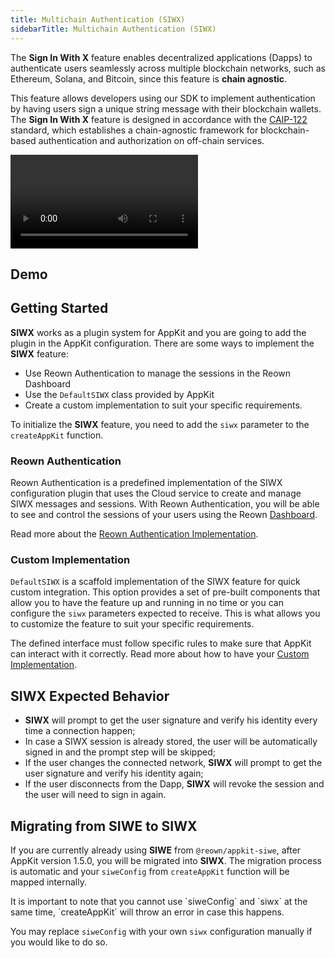 ```yaml
---
title: Multichain Authentication (SIWX)
sidebarTitle: Multichain Authentication (SIWX)
---
```


The **Sign In With X** feature enables decentralized applications (Dapps) to authenticate users seamlessly across multiple blockchain networks, such as Ethereum, Solana, and Bitcoin, since this feature is **chain agnostic**.

This feature allows developers using our SDK to implement authentication by having users sign a unique string message with their blockchain wallets. The **Sign In With X** feature is designed in accordance with the [CAIP-122](https://github.com/ChainAgnostic/CAIPs/blob/main/CAIPs/caip-122.md) standard, which establishes a chain-agnostic framework for blockchain-based authentication and authorization on off-chain services.

<Frame caption="SIWX Demo">
  <video controls loop src="/images/siwx.mp4"></video>
</Frame>

## Demo

<CardGroup cols={2}>
  <Card icon="flask" title="Try Demo" href="https://appkit-lab.reown.com/appkit/?name=siwx-default" />
</CardGroup>

## Getting Started

**SIWX** works as a plugin system for AppKit and you are going to add the plugin in the AppKit configuration. There are some ways to implement the **SIWX** feature:

- Use Reown Authentication to manage the sessions in the Reown Dashboard
- Use the `DefaultSIWX` class provided by AppKit
- Create a custom implementation to suit your specific requirements.

To initialize the **SIWX** feature, you need to add the `siwx` parameter to the `createAppKit` function.

### Reown Authentication

Reown Authentication is a predefined implementation of the SIWX configuration plugin that uses the Cloud service to create and manage SIWX messages and sessions. With Reown Authentication, you will be able to see and control the sessions of your users using the Reown [Dashboard](/cloud/reown-authentication).

Read more about the [Reown Authentication Implementation](./reown-authentication).

### Custom Implementation

`DefaultSIWX` is a scaffold implementation of the SIWX feature for quick custom integration. This option provides a set of pre-built components that allow you to have the feature up and running in no time or 
you can configure the `siwx` parameters expected to receive. This is what allows you to customize the feature to suit your specific requirements.

The defined interface must follow specific rules to make sure that AppKit can interact with it correctly. Read more about how to have your [Custom Implementation](./siwx-custom).

## SIWX Expected Behavior

- **SIWX** will prompt to get the user signature and verify his identity every time a connection happen;
- In case a SIWX session is already stored, the user will be automatically signed in and the prompt step will be skipped;
- If the user changes the connected network, **SIWX** will prompt to get the user signature and verify his identity again;
- If the user disconnects from the Dapp, **SIWX** will revoke the session and the user will need to sign in again.

## Migrating from SIWE to SIWX

If you are currently already using **SIWE** from `@reown/appkit-siwe`, after AppKit version 1.5.0, you will be migrated into **SIWX**. The migration process is automatic and your `siweConfig` from `createAppKit` function will be mapped internally.

<Warning>
It is important to note that you cannot use `siweConfig` and `siwx` at the same time, `createAppKit` will throw an error in case this happens.

You may replace `siweConfig` with your own `siwx` configuration manually if you would like to do so.

</Warning>
